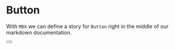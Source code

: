 
<Meta title="Storybook Docs" component={Button} />

# Button

With `MDX` we can define a story for `Button` right in the middle of our
markdown documentation.

<Preview>
  <Story name="Button">
    <Button />
  </Story>
</Preview>